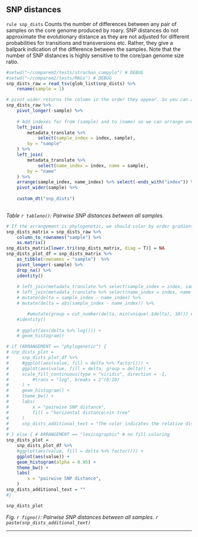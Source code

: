 ## SNP distances

`rule snp_dists` Counts the number of differences between any pair of samples on the core genome produced by roary. SNP distances do not approximate the evolutionary distance as they are not adjusted for different probabilities for transitions and transversions etc. Rather, they give a ballpark indication of the difference between the samples. Note that the number of SNP distances is highly sensitive to the core/pan genome size ratio.


```r
#setwd("~/comparem2/tests/strachan_campylo") # DEBUG
#setwd("~/comparem2/tests/MAGs") # DEBUG
snp_dists_raw = read_tsv(glob_list$snp_dists) %>% 
    rename(sample = 1)

# pivot_wider returns the column in the order they appear. So you can arrange the data in the order you want before using pivot_wider. 
snp_dists_raw %>% 
    pivot_longer(-sample) %>%
    
    # Add indexes for from (sample) and to (name) so we can arrange and pivot out to the correct column order.
    left_join(
        metadata_translate %>% 
            select(sample_index = index, sample),
        by = "sample"
    ) %>% 
    left_join(
        metadata_translate %>% 
            select(name_index = index, name = sample),
        by = "name"
    ) %>% 
    arrange(sample_index, name_index) %>% select(-ends_with("index")) %>% # After arranging, we're done with the indexes.
    pivot_wider(sample) %>% 
    
    custom_dt("snp_dists")
    

```
*Table `r tableno()`: Pairwise SNP distances between all samples.*




```r

# If the arrangement is phylogenetic, we should color by order gradient to highlight the clusters.
snp_dists_matrix = snp_dists_raw %>% 
    column_to_rownames("sample") %>% 
    as.matrix()
snp_dists_matrix[lower.tri(snp_dists_matrix, diag = T)] = NA
snp_dists_plot_df = snp_dists_matrix %>%
    as_tibble(rownames = "sample")  %>% 
    pivot_longer(-sample) %>%
    drop_na() %>% 
    identity()
    
    # left_join(metadata_translate %>% select(sample_index = index, sample)) %>% 
    # left_join(metadata_translate %>% select(name_index = index, name = sample)) %>% 
    # mutate(delta = sample_index - name_index) %>% 
    # mutate(delta = abs(sample_index - name_index)) %>% 

        #wmutate(group = cut_number(delta, min(unique(.$delta), 10))) # DISABLED
    #identity()
    
    # ggplot(aes(delta %>% log())) + 
    # geom_histogram() 

# if (ARRANGEMENT == "phylogenetic") {
# snp_dists_plot = 
#     snp_dists_plot_df %>% 
#     #ggplot(aes(value, fill = delta %>% factor())) +
#     ggplot(aes(value, fill = delta, group = delta)) +
#     scale_fill_continuous(type = "viridis", direction = -1,
#         #trans = "log", breaks = 2^(0:10)
#     ) +
#     geom_histogram() + 
#     theme_bw() + 
#     labs(
#         x = "pairwise SNP distance", 
#         fill = "horizontal distance\nin tree"
#     )
#     snp_dists_additional_text = "The color indicates the relative distance for the pair when considering the index positions of a phylogenetic tree resembling the samples which is produced with mashtree. The index positions in a phylogenetic tree can be haphazard, but will always correlate with kinship."
# 
# } else { # ARRANGEMENT == "lexicographic" # no fill coloring
snp_dists_plot = 
    snp_dists_plot_df %>% 
    #ggplot(aes(value, fill = delta %>% factor())) +
    ggplot(aes(value)) +
    geom_histogram(alpha = 0.95) + 
    theme_bw() + 
    labs(
        x = "pairwise SNP distance", 
    ) 
snp_dists_additional_text = ""
#}

snp_dists_plot


```
*Fig. `r figno()`: Pairwise SNP distances between all samples. `r paste(snp_dists_additional_text)`*




---